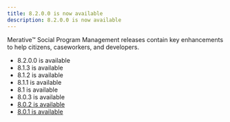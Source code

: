 ```yaml
---
title: 8.2.0.0 is now available
description: 8.2.0.0 is now available
---
```


 Merative™ Social Program Management releases contain key enhancements to help citizens, caseworkers, and developers.

* <Link to="/spm/announcements/820_announcement">8.2.0.0 is available</Link>
* <Link to="/spm/announcements/813_announcement">8.1.3 is available</Link>
* <Link to="/spm/announcements/812_announcement">8.1.2 is available</Link>
* <Link to="/spm/announcements/811_announcement">8.1.1 is available</Link>
* <Link to="/spm/announcements/810_announcement">8.1 is available</Link>
* <Link to="/spm/announcements/803_announcement">8.0.3 is available</Link>
* [8.0.2 is available](https://www.merative.com/support/spm/news/8-0-2-is-now-available)
* [8.0.1 is available](https://www.merative.com/support/spm/news/8-0-1-available)
  
